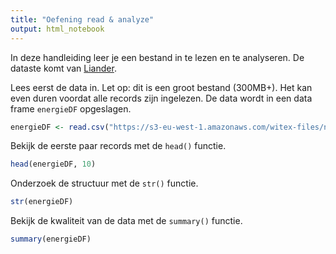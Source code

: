 ```yaml
---
title: "Oefening read & analyze"
output: html_notebook
---
```


In deze handleiding leer je een bestand in te lezen en te analyseren. De dataste komt van [Liander](https://www.liander.nl/over-liander/innovatie/open-data/data).

Lees eerst de data in. Let op: dit is een groot bestand (300MB+). Het kan even duren voordat alle records zijn ingelezen. De data wordt in een data frame `energieDF` opgeslagen.

```r
energieDF <- read.csv("https://s3-eu-west-1.amazonaws.com/witex-files/nederland.csv")

```

Bekijk de eerste paar records met de `head()` functie.

```r
head(energieDF, 10)
```

Onderzoek de structuur met de `str()` functie.

```r
str(energieDF)
```

Bekijk de kwaliteit van de data met de `summary()` functie.

```r
summary(energieDF)
```

